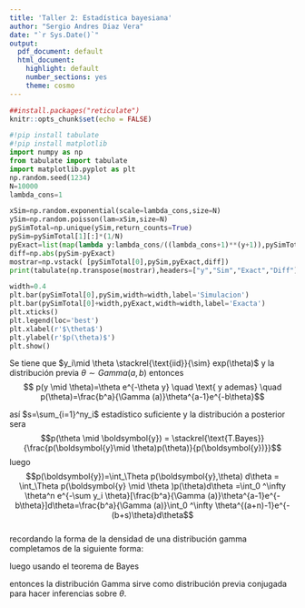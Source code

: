 ```yaml
---
title: 'Taller 2: Estadística bayesiana'
author: "Sergio Andres Diaz Vera"
date: "`r Sys.Date()`"
output:
  pdf_document: default
  html_document:
    highlight: default
    number_sections: yes
    theme: cosmo
---
```


```r
##install.packages("reticulate")
knitr::opts_chunk$set(echo = FALSE)   
```

\begin{enumerate}

\item Sean $x$, $y$, y $z$ variables aleatorias con función de densidad conjunta (discreta o continua) dada por $p(x,y,z) \propto             p(x,z)p(y,z)p(z)$. Muestre que:
\begin{enumerate}
  \item $p(x\mid y,z)\propto p(x,z)$, i.e., $p(x\mid y,z)$ es función de $x$ y $z$.
  \item$p(y\mid x,z)\propto p(y,z)$, i.e., $p(y\mid x,z)$ es función de $y$ y $z$.    
  \item $x$ y $y$ son condicionalmente independientes dado $z$.
\end{enumerate}  
\item Sean $A$, $B$, y $C$ proposiciones de falso-verdadero. Suponga que $A$ y $B$ son condicionalmente independientes, dado $C$. Muestre que:
  \begin{enumerate}
    \item $A$   y $B^C$ son condicionalmente independientes, dado $C$.	
    \item $A^C$ y $B^C$ son condicionalmente independientes, dado $C$.
  \end{enumerate}
\item Sea $y\mid x\sim\textsf{Poi}(x)$ y $x\sim\textsf{Exp}(\lambda)$.
    \begin{enumerate}
       \item Muestre que la distribución marginal de $y$ es:
$$
p(y) = \frac{\lambda}{(\lambda+1)^{y+1}}\,,\qquad y = 0,1,\ldots\qquad\lambda>0\,.
$$
\textbf{Desarrollo:}

veamos que si $y\mid x\sim\textsf{Poi}(x)$  entonces $p(y\mid x)=\frac{e^{-x}x^{y}}{y!}$  y $p(x)=\lambda e^{-\lambda x}$ así
$$ p(y) = \stackrel{\text{Definición}}{\int_{\Theta} p(y,\theta)d \theta }=\int_{0}^{\infty}p(y \mid x)p(x)dx=\int_{0}^{\infty}\frac{e^{-x}x^{y}}{y!}\lambda e^{-\lambda  x}dx= \frac{\lambda}{y!}\int_{0}^{\infty} x^{y}e^{-(\lambda+1)x}dx$$ ahora que la integral toma la forma de la función de distribución de una distribución gamma la integral de esta es 1  
$$ p(y)=\frac{\lambda}{y!} \frac{\Gamma (y+1)}{(\lambda +1)^{y+1}}  \stackrel{\text{Densidad distri Gamma =1}}{ \int_{0}^{\infty} \frac{(\lambda +1)^{y+1}}{\Gamma (y+1)} x^{(y+1)-1}e^{-(\lambda+1)x}dx}=\frac{\lambda}{y!} \frac{(y)!}{(\lambda +1)^{y+1}}=\frac{\lambda}{(\lambda +1)^{y+1}}
$$
\item Simule $N=100,000$ muestras independientes e idénticamente distribuidas de $y$ con $\lambda = 1$, y compare la distribución empírica correspondiente con la distribución exacta obtenida en el numeral anterior.
\end{enumerate}
\end{enumerate}

\textbf{Desarrollo:} 

```python

#!pip install tabulate
#!pip install matplotlib
import numpy as np
from tabulate import tabulate
import matplotlib.pyplot as plt
np.random.seed(1234)
N=10000
lambda_cons=1

xSim=np.random.exponential(scale=lambda_cons,size=N)
ySim=np.random.poisson(lam=xSim,size=N)
pySimTotal=np.unique(ySim,return_counts=True)
pySim=pySimTotal[1][:]*(1/N)
pyExact=list(map(lambda y:lambda_cons/((lambda_cons+1)**(y+1)),pySimTotal[0]))
diff=np.abs(pySim-pyExact)
mostrar=np.vstack( [pySimTotal[0],pySim,pyExact,diff])
print(tabulate(np.transpose(mostrar),headers=["y","Sim","Exact","Diff"]))

width=0.4
plt.bar(pySimTotal[0],pySim,width=width,label='Simulacion')
plt.bar(pySimTotal[0]+width,pyExact,width=width,label='Exacta')
plt.xticks()
plt.legend(loc='best')
plt.xlabel(r'$\theta$')
plt.ylabel(r'$p(\theta)$')
plt.show()
```
    
\begin{enumerate}
  \item[4.] Muestre que si $y\mid\theta$ tiene distribución exponencial con parámetro $\theta$, entonces la distribución $\textsf{Gamma}$ sirve como distribución previa conjugada para hacer inferencias sobre $\theta$, dada una muestra aleatoria de valores de $y$.
\end{enumerate}

\textbf{Desarrollo:}

Se tiene que $y_i\mid \theta \stackrel{\text{iid}}{\sim} exp(\theta)$ y la distribución previa $\theta \sim Gamma(a,b)$ entonces $$ p(y \mid \theta)=\theta e^{-\theta y} \quad \text{ y ademas} \quad p(\theta)=\frac{b^a}{\Gamma (a)}\theta^{a-1}e^{-b\theta}$$

así $s=\sum_{i=1}^ny_i$ estadístico suficiente  y la distribución a posterior sera $$p(\theta \mid \boldsymbol{y}) =  \stackrel{\text{T.Bayes}}{\frac{p(\boldsymbol{y}\mid \theta)p(\theta)}{p(\boldsymbol{y})}}$$  luego $$p(\boldsymbol{y})=\int_\Theta p(\boldsymbol{y},\theta) d\theta = \int_\Theta p(\boldsymbol{y} \mid \theta )p(\theta)d\theta =\int_0 ^\infty \theta^n e^{-\sum y_i \theta}[\frac{b^a}{\Gamma (a)}\theta^{a-1}e^{-b\theta}]d\theta=\frac{b^a}{\Gamma (a)}\int_0 ^\infty \theta^{(a+n)-1}e^{-(b+s)\theta}d\theta$$  
recordando la forma de la densidad de una distribución gamma completamos de la siguiente forma:

\begin{align}
p(\boldsymbol{y})=& \frac{b^a}{\Gamma (a)}\int_0 ^\infty \theta^{(a+n)-1}e^{-(b+s)\theta}d\theta \\
                =& \frac{b^a}{\Gamma (a)}\frac{\Gamma (a+n) }{(b+s)^{(a+n)}} \stackrel{\text{Densidad Gamma}}{ \int_0 ^\infty \frac{(b+s)^{(a+n)}} {\Gamma (a+n) }\theta^{(a+n)-1}e^{-(b+s)\theta}d\theta }  \\
                =& \frac{b^a}{\Gamma (a)}\frac{\Gamma (a+n) }{(b+s)^{(a+n)}} 
\end{align}

luego usando el teorema de Bayes

\begin{align}
  p(\theta \mid \boldsymbol{y}) = & \stackrel{\text{T.Bayes}}{\frac{p(\boldsymbol{y}\mid \theta)p(\theta)}{p(\boldsymbol{y})}} \\
                              = &\frac{\theta^n e^{-s\theta}\frac{b^a}{\Gamma (a)}\theta^{a-1}e^{-b\theta}}{\frac{b^a}{\Gamma (a)}\frac{\Gamma (a+n) }{(b+s)^{(a+n)}} } \quad \text{cancelando}\\
                              =&\frac{(b+s)^{(a+n)}}{\Gamma (a+n) }\theta^{(a+n)-1} e^{-(b+s) \theta}\\
                              \theta \mid \boldsymbol{y} \sim Gamma(a+n,b+s.)
\end{align}

entonces la distribución $\textsf{Gamma}$ sirve como distribución previa conjugada para hacer inferencias sobre $\theta$.
